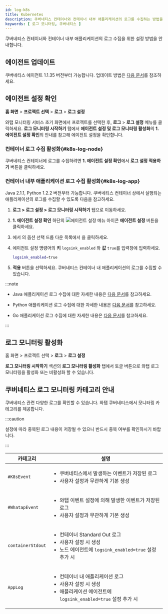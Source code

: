 ```yaml
---
id: log-k8s
title: Kubernetes
description: 쿠버네티스 컨테이너와 컨테이너 내부 애플리케이션의 로그를 수집하는 방법을 안내합니다.
keywords: [ 로그 모니터링, 쿠버네티스 ]
---
```


쿠버네티스 컨테이너와 컨테이너 내부 애플리케이션의 로그 수집을 위한 설정 방법을 안내합니다.

## 에이전트 업데이트

쿠버네티스 에이전트 1.1.35 버전부터 가능합니다. 업데이트 방법은 [다음 문서](../kubernetes/agent-update)를 참조하세요.

## 에이전트 설정 확인

**홈 화면** > **프로젝트 선택** > **로그** > **로그 설정**

와탭 모니터링 서비스 초기 화면에서 프로젝트를 선택한 후, **로그** > **로그 설정** 메뉴를 클릭하세요. **로그 모니터링 시작하기** 탭에서 **에이전트 설정 및 로그 모니터링 활성화**의 **1. 에이전트 설정 확인**의 안내를 참고해 에이전트 설정을 확인합니다.

### 컨테이너 로그 수집 활성화{#k8s-log-node}

쿠버네티스 컨테이너에 로그를 수집하려면 **1. 에이전트 설정 확인**에서 **로그 설정 적용하기** 버튼을 클릭하세요. 

### 컨테이너 내부 애플리케이션 로그 수집 활성화{#k8s-log-app}

Java 2.1.1, Python 1.2.2 버전부터 가능합니다. 쿠버네티스 컨테이너 상에서 실행되는 애플리케이션의 로그를 수집할 수 있도록 다음을 참고하세요.

1. **로그 > 로그 설정 > 로그 모니터링 시작하기** 탭으로 이동하세요.

2. **1. 에이전트 설정 확인** 하단의 ![에이전트 설정 메뉴 아이콘](/img/ic-agent.svg) **에이전트 설정** 버튼을 클릭하세요. 

1. <Cmdname sid="side_agentSetting" className="uitext" />에서 <Cmdname sid="write_options" className="uitext" />의 옵션 선택 드롭 다운 목록에서 <Cmdname sid="direct_input" className="uitext" />을 클릭하세요.

1. 에이전트 설정 명령어의 **키** `logsink_enabled` 와 **값** `true`를 입력창에 입력하세요.

    ```bash
    logsink_enabled=true 
    ```

1. **적용** 버튼을 선택하세요. 쿠버네티스 컨테이너 내 애플리케이션의 로그를 수집할 수 있습니다.


:::note

* Java 애플리케이션 로그 수집에 대한 자세한 내용은 [다음 문서](log-java)를 참고하세요.

* Python 애플리케이션 로그 수집에 대한 자세한 내용은 [다음 문서](log-python)를 참고하세요.

* Go 애플리케이션 로그 수집에 대한 자세한 내용은 [다음 문서](log-go)를 참고하세요.

:::

## 로그 모니터링 활성화

홈 화면 > 프로젝트 선택 > **로그** > **로그 설정**

**로그 모니터링 시작하기** 섹션의 **로그 모니터링 활성화** 탭에서 토글 버튼으로 와탭 로그 모니터링을 활성화 또는 비활성화 할 수 있습니다. 


<Logjavastart />


<Logactivenote /> 

## 쿠버네티스 로그 모니터링 카테고리 안내

쿠버네티스 관련 다양한 로그를 확인할 수 있습니다. 와탭 쿠버네티스에서 모니터링 카테고리를 제공합니다.

:::caution

설정에 따라 중복된 로그 내용이 저장될 수 있으니 반드시 중복 여부를 확인하시기 바랍니다.

:::


| 카테고리 | 설명 |
| -- | -- |
| `#K8sEvent` | <ul><li>쿠버네티스에서 발생하는 이벤트가 저장된 로그</li><li>사용자 설정과 무관하게 기본 생성 </li></ul> |
| `#WhatapEvent` | <ul><li>와탭 이벤트 설정에 의해 발생한 이벤트가 저장된 로그</li><li>사용자 설정과 무관하게 기본 생성</li></ul> |
| `containerStdout` | <ul><li>컨테이너 Standard Out 로그</li><li>사용자 설정 시 생성</li><li>노드 에이전트에 `logsink_enabled=true` 설정 추가 시</li></ul>
| `AppLog` | <ul><li>컨테이너 내 애플리케이션 로그</li><li>사용자 설정 시 생성</li><li>애플리케이션 에이전트에 `logsink_enabled=true` 설정 추가 시</li></ul> |


<K8slogfilter />